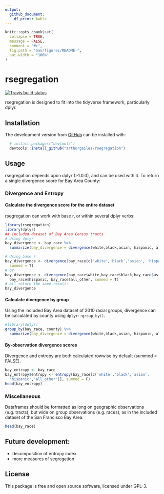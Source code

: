```yaml
---
output: 
  github_document:
    df_print: kable
---
```


<!-- README.md is generated from README.Rmd. Please edit that file -->

```r
knitr::opts_chunk$set(
  collapse = TRUE,
  message = FALSE,
  comment = "#>",
  fig.path = "man/figures/README-",
  out.width = "100%"
)
```

# rsegregation

<!-- badges: start -->
[![Travis build status](https://travis-ci.org/arthurgailes/rsegregation.svg?branch=master)](https://travis-ci.org/arthurgailes/rsegregation)
<!-- badges: end -->

rsegregation is designed to fit into the tidyverse framework, particularly dplyr.

## Installation
<!--
You can install the released version of rsegregation from [CRAN](https://CRAN.R-project.org) with:

``` r
install.packages("rsegregation")
```
-->
The development version from [GitHub](https://github.com/) can be installed with:

``` r
  # install.packages("devtools")
  devtools::install_github("arthurgailes/rsegregation")
```

## Usage

rsegregation depends upon dplyr (>1.0.0), and can be used with it. To return a single divergence score for Bay Area County:

### Divergence and Entropy

#### Calculate the divergence score for the entire dataset

rsegregation can work with base r, or within several dplyr verbs:
```r
library(rsegregation)
library(dplyr)
## included dataset of Bay Area Census tracts
# Using dplyr
bay_divergence <- bay_race %>% 
  summarize(bay_divergence = divergence(white,black,asian, hispanic, all_other), summed = T)

# Using base r
bay_divergence <- divergence(bay_race[c('white','black','asian', 'hispanic', 'all_other')], 
  summed = T)
# or
bay_divergence <- divergence(bay_race$white,bay_race$black,bay_race$asian, 
  bay_race$hispanic, bay_race$all_other, summed = T)
# all return the same result:
bay_divergence
```

#### Calculate divergence by group

Using the included Bay Area dataset of 2010 racial groups, divergence can be calculated by county using `dplyr::group_by()`.
```r
#library(dplyr)
group_by(bay_race, county) %>% 
  summarize(bay_divergence = divergence(white,black,asian, hispanic, all_other, summed = T))
```

#### By-observation divergence scores
Divergence and entropy are both calculated rowwise by default (summed = FALSE).
```r
bay_entropy <- bay_race
bay_entropy$entropy <- entropy(bay_race[c('white','black','asian',
  'hispanic','all_other')], summed = F)
head(bay_entropy)
```

### Miscellaneous

Dataframes should be formatted as long on geographic observations (e.g. tracts), but wide on group observations (e.g. races), as in the included dataset of the San Francisco Bay Area.

```r
head(bay_race)
```


## Future development:
 
* decomposition of entropy index
* more measures of segregation

## License
This package is free and open source software, licensed under GPL-3. 
